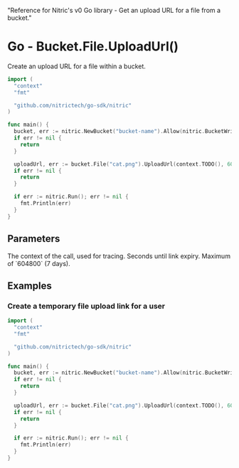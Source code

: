   "Reference for Nitric's v0 Go library - Get an upload URL for a file from a bucket."

# Go - Bucket.File.UploadUrl()

Create an upload URL for a file within a bucket.

```go
import (
  "context"
  "fmt"

  "github.com/nitrictech/go-sdk/nitric"
)

func main() {
  bucket, err := nitric.NewBucket("bucket-name").Allow(nitric.BucketWrite)
  if err != nil {
    return
  }

  uploadUrl, err := bucket.File("cat.png").UploadUrl(context.TODO(), 600)
  if err != nil {
    return
  }

  if err := nitric.Run(); err != nil {
    fmt.Println(err)
  }
}
```

## Parameters

<Properties>
  <Property name="ctx" required type="context">
    The context of the call, used for tracing.
  </Property>
  <Property name="expiry" required type="int">
    Seconds until link expiry. Maximum of `604800` (7 days).
  </Property>
</Properties>

## Examples

### Create a temporary file upload link for a user

```go
import (
  "context"
  "fmt"

  "github.com/nitrictech/go-sdk/nitric"
)

func main() {
  bucket, err := nitric.NewBucket("bucket-name").Allow(nitric.BucketWrite)
  if err != nil {
    return
  }

  uploadUrl, err := bucket.File("cat.png").UploadUrl(context.TODO(), 600)
  if err != nil {
    return
  }

  if err := nitric.Run(); err != nil {
    fmt.Println(err)
  }
}
```
